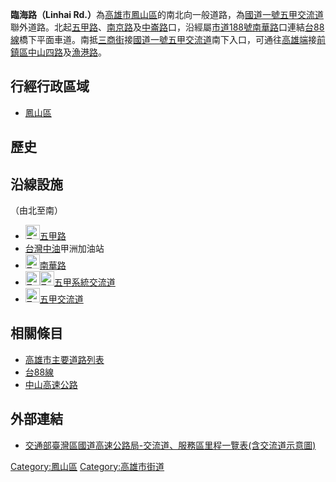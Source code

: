 {{multiple issues|
{{Expand|time=2014-02-08}}
{{Unreferenced |time=2014-02-02T14:38:47+00:00}}
{{refimprove|time=2014-02-02}}
}}
{{Otheruses|臨海路|other=同名或類似名的其它條目描述}}
{{Infobox TwRoad2
|bgcolorh=DARKGREEN
|colorh=white
|code=
|name=臨海路
|enname=Linhai Rd.
|level=一般道路
|length=
|sec=
|lastext=
|line=
|start=[[五甲路|五甲路]]
|end=[[三商街|三商街]]
|junc=[[南華路_(鳳山區)|南華路]]、[[鳳南路|鳳南路]]
|img=
|cap=
|size=
|left=五甲一路
|right=五甲交流道
|leftlink=五甲路
|leftdirection=N
|rightlink=五甲交流道
|rightdirection=S
|SN=
|SNtype=
|SNNum=
|SN2=
|SN2type=
|SN2Num=
|SN3=
|SN3type=
|SN3Num=
}}
'''臨海路（Linhai Rd.）'''為[[高雄市|高雄市]][[鳳山區|鳳山區]]的南北向一般道路，為[[中山高速公路|國道一號]][[五甲交流道|五甲交流道]]聯外道路。北起[[五甲路|五甲路]]、[[南京路_(鳳山區)|南京路]]及[[中崙路_(鳳山區)|中崙路]]口，沿經屬[[市道188號|市道188號]][[南華路_(鳳山區)|南華路]]口連結[[台88線|台88線]]橋下平面車道。南抵[[三商街|三商街]]接[[中山高速公路|國道一號]][[五甲交流道|五甲交流道]]南下入口，可通往[[高雄端|高雄端]]接[[前鎮區|前鎮區]][[中山路_(高雄市區)|中山四路]]及[[漁港路_(前鎮區)|漁港路]]。

== 行經行政區域 ==
* [[鳳山區|鳳山區]]

== 歷史 ==
{{expand section}}

== 沿線設施 ==
（由北至南）
* [[File:TW_CHW183.svg|23px]][[五甲路|五甲路]]
* [[台灣中油|台灣中油]]甲洲加油站
* [[File:TW_CHW188.svg|23px]][[南華路_(鳳山區)|南華路]]
* [[File:TWHW1.svg|23px]][[File:TW_PHW88.svg|23px]][[五甲系統交流道|五甲系統交流道]]
* [[File:TWHW1.svg|23px]][[五甲交流道|五甲交流道]]

== 相關條目 ==
* [[高雄市主要道路列表|高雄市主要道路列表]]
* [[台88線|台88線]]
* [[中山高速公路|中山高速公路]]

== 外部連結 ==
* [http://www.freeway.gov.tw/Publish.aspx?cnid=1906&p=4617 交通部臺灣區國道高速公路局-交流道、服務區里程一覽表(含交流道示意圖)] {{Wayback|url=http://www.freeway.gov.tw/Publish.aspx?cnid=1906&p=4617 |date=20210309180419 }}

{{高雄市重要道路}}

{{DEFAULTSORT:臨海路}}
[[Category:鳳山區|Category:鳳山區]]
[[Category:高雄市街道|Category:高雄市街道]]